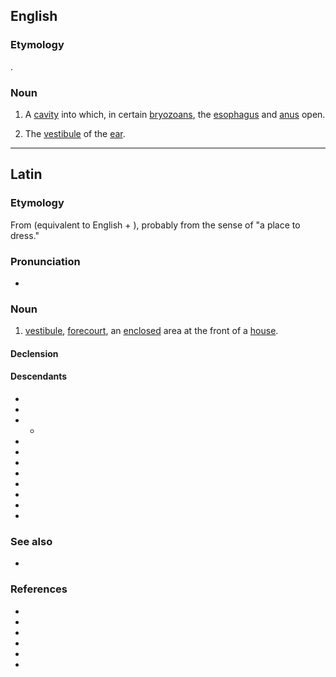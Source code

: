 ==English==

===Etymology===
{{etyl|la|en}} {{m|en|vestibulum||[[vestibule]]}}.

===Noun===
{{en-noun|vestibula}}

# {{lb|en|zoology}} A [[cavity]] into which, in certain [[bryozoan]]s, the [[esophagus]] and [[anus]] open.
# {{lb|en|anatomy}} The [[vestibule]] of the [[ear]].

----

==Latin==

===Etymology===
From {{suffix|la|vestio|bulum|alt1=vesti(ō)|gloss1=to dress}} (equivalent to English {{m|en|vest}} + {{m|en|-ible}}), probably from the sense of "a place to dress."

===Pronunciation===
* {{la-IPA|vestibulum}}

===Noun===
{{la-noun|vestibulum<2>}}

# [[vestibule]], [[forecourt]], an [[enclosed]] area at the front of a [[house]].

====Declension====
{{la-ndecl|vestibulum<2>}}

====Descendants====
{{top2}}
* {{desc|ca|vestíbul}}
* {{desc|en|vestibule}}
* {{desc|fr|vestibule}}
** {{desc|de|Vestibül}}
* {{desc|gl|vestíbulo}}
* {{desc|it|vestibolo}}
* {{desc|pl|westybul}}
* {{desc|pt|[https://pt.wikipedia.org/wiki/Vest%C3%ADbulo vestíbulo]}}
* {{desc|pms|vestìbul}}
* {{desc|ru|вестибюль}}
* {{desc|sk|vestibul}}
* {{desc|es|vestíbulo}}
{{bottom}}

===See also===
* {{l|la|ātrium}}

===References===
* {{R:L&S}}
* {{R:Elementary Lewis}}
* {{R:du Cange}}
* {{R:Gaffiot}}
* {{R:Peck}}
* {{R:Smith's Antiquities}}